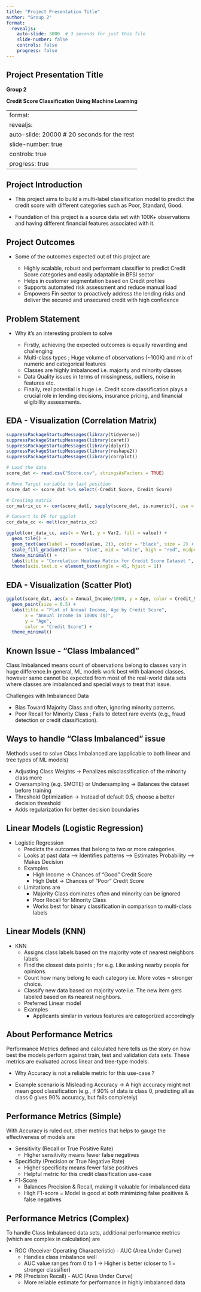 ---
title: "Project Presentation Title"
author: "Group 2"
format:
  revealjs:
    auto-slide: 3000  # 3 seconds for just this file
    slide-number: false
    controls: false
    progress: false
---
## Project Presentation Title {.title-slide}

**Group 2**

**Credit Score Classification Using Machine Learning**

---
format:
  revealjs:
    auto-slide: 20000  # 20 seconds for the rest
    slide-number: true
    controls: true
    progress: true
---
## Project Introduction 

- This project aims to build a multi-label classification model to predict the credit score with different categories such as Poor, Standard,     Good. 

- Foundation of this project is a source data set with 100K+ observations and having different financial features associated with it.

## Project Outcomes 

- Some of the outcomes expected out of this project are
    
  - Highly scalable, robust and performant classifier to predict Credit Score categories and easily adaptable in BFSI sector
  - Helps in customer segmentation based on Credit profiles
  - Supports automated risk assessment and reduce manual load
  - Empowers Fin sector to proactively address the lending risks and deliver the secured and unsecured credit with high confidence

## Problem Statement 

- Why it's an interesting problem to solve

  - Firstly, achieving the expected outcomes is equally rewarding and challenging
  - Multi-class types ; Huge volume of observations (~100K) and mix of numeric and categorical features
  - Classes are highly imbalanced i.e. majority and minority classes
  - Data Quality issues in terms of missingness, outliers, noise in features etc.
  - Finally, real potential is huge i.e. Credit score classification plays a crucial role in lending decisions, insurance pricing, and financial                                          eligibility assessments.


## EDA - Visualization (Correlation Matrix) 

```{r correlation matrix}
suppressPackageStartupMessages(library(tidyverse))
suppressPackageStartupMessages(library(caret))
suppressPackageStartupMessages(library(dplyr))
suppressPackageStartupMessages(library(reshape2))
suppressPackageStartupMessages(library(corrplot))

# Load the data
score_dat <- read.csv("Score.csv", stringsAsFactors = TRUE)

# Move Target variable to last position
score_dat <- score_dat %>% select(-Credit_Score, Credit_Score)

# Creating matrix
cor_matrix_cc <- cor(score_dat[, sapply(score_dat, is.numeric)], use = "complete.obs")

# Convert to DF for ggplot
cor_data_cc <- melt(cor_matrix_cc)

ggplot(cor_data_cc, aes(x = Var1, y = Var2, fill = value)) +
  geom_tile() +
  geom_text(aes(label = round(value, 2)), color = "black", size = 2) +
  scale_fill_gradient2(low = "blue", mid = "white", high = "red", midpoint = 0) +
  theme_minimal() +
  labs(title = "Correlation Heatmap Matrix for Credit Score Dataset ", fill = "Correlation") +
  theme(axis.text.x = element_text(angle = 45, hjust = 1))

```

## EDA - Visualization (Scatter Plot) 

```{r scatter plot}

ggplot(score_dat, aes(x = Annual_Income/1000, y = Age, color = Credit_Score)) +
  geom_point(size = 0.5) +
  labs(title = "Plot of Annual Income, Age by Credit Score",
       x = "Annual Income in 1000s ($)",
       y = "Age",
       color = "Credit Score") +
  theme_minimal()
```

## Known Issue - "Class Imbalanced" 

Class Imbalanced means count of observations belong to classes vary in huge difference.In general, ML models work best with balanced classes, however same cannot be expected from most of the real-world data sets where classes are imbalanced and special ways to treat that issue.

Challenges with Imbalanced Data

- Bias Toward Majority Class and often, ignoring minority patterns.
- Poor Recall for Minority Class ; Fails to detect rare events (e.g., fraud detection or credit classification).

## Ways to handle "Class Imbalanced" issue 

Methods used to solve Class Imbalanced are (applicable to both linear and tree types of ML models)

- Adjusting Class Weights -> Penalizes misclassification of the minority class more
- Oversampling (e.g. SMOTE) or Undersampling -> Balances the dataset before training
- Threshold Optimization -> Instead of default 0.5, choose a better decision threshold
- Adds regularization for better decision boundaries

## Linear Models (Logistic Regression) 

- Logistic Regression
    - Predicts the outcomes that belong to two or more categories.
    - Looks at past data --> Identifies patterns --> Estimates Probability --> Makes Decision
    - Examples
        - High Income -> Chances of "Good" Credit Score
        - High Debt   -> Chances of "Poor" Credit Score
    - Limitations are
        - Majority Class dominates often and minority can be ignored
        - Poor Recall for Minority Class
        - Works best for binary classification in comparison to multi-class labels

## Linear Models (KNN) 

- KNN
    - Assigns class labels based on the majority vote of nearest neighbors labels
    - Find the closest data points ; for e.g. Like asking nearby people for opinions.
    - Count how many belong to each category i.e. More votes = stronger choice.
    - Classify new data based on majority vote i.e. The new item gets labeled based on its nearest neighbors.
    - Preferred Linear model
    - Examples
       - Applicants similar in various features are categorized accordingly


## About Performance Metrics 

Performance Metrics defined and calculated here tells us the story on how best the models perform against train, test and validation data sets.
These metrics are evaluated across linear and tree-type models.

- Why Accuracy is not a reliable metric for this use-case ?

- Example scenario is 
      Misleading Accuracy → A high accuracy might not mean good classification (e.g., if 90% of data is class 0, predicting all as class 0 gives       90% accuracy, but fails completely)

## Performance Metrics (Simple) 

With Accuracy is ruled out, other metrics that helps to gauge the effectiveness of models are 

-  Sensitivity (Recall or True Positive Rate)
    - Higher sensitivity means fewer false negatives
    
-  Specificity (Precision or True Negative Rate)
    - Higher specificity means fewer false positives
    - Helpful metric for this credit classification use-case
    
-  F1-Score
    - Balances Precision & Recall, making it valuable for imbalanced data
    - High F1-score = Model is good at both minimizing false positives & false negatives

## Performance Metrics (Complex) 

To handle Class Imbalanced data sets, additional performance metrics (which are complex in calculation) are

- ROC (Receiver Operating Characteristic) - AUC (Area Under Curve)
    - Handles class imbalance well
    - AUC value ranges from 0 to 1 → Higher is better (closer to 1 = stronger classifier)
- PR  (Precision Recall) - AUC (Area Under Curve)
    - More reliable estimate for performance in highly imbalanced data 





 


